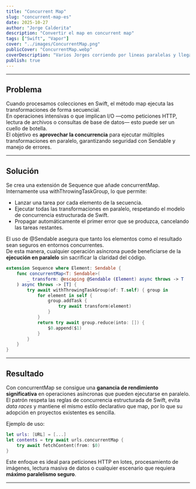 ```yaml
---
title: "Concurrent Map"
slug: "concurrent-map-es"
date: 2025-10-27
author: "Jorge Calderita"
description: "Convertir el map en concurrent map"
tags: ["Swift", "Vapor"]
cover: "../images/ConcurrentMap.png"
publicCover: "ConcurrentMap.webp"
coverDescription: "Varios Jorges corriendo por lineas paralelas y llegando al mismo tiempo a la meta."
publish: true
---
```

---
## Problema

Cuando procesamos colecciones en Swift, el método <span class="high">map</span> ejecuta las transformaciones de forma secuencial.  
En operaciones intensivas o que implican I/O —como peticiones HTTP, lectura de archivos o consultas de base de datos— esto puede ser un cuello de botella.  
El objetivo es **aprovechar la concurrencia** para ejecutar múltiples transformaciones en paralelo, garantizando seguridad con <span class="high">Sendable</span> y manejo de errores.

---

## Solución

Se crea una extensión de <span class="high">Sequence</span> que añade <span class="high">concurrentMap</span>.  
Internamente usa <span class="high">withThrowingTaskGroup</span>, lo que permite:

- Lanzar una tarea por cada elemento de la secuencia.  
- Ejecutar todas las transformaciones en paralelo, respetando el modelo de concurrencia estructurada de Swift.  
- Propagar automáticamente el primer error que se produzca, cancelando las tareas restantes.

El uso de <span class="high">@Sendable</span> asegura que tanto los elementos como el resultado sean seguros en entornos concurrentes.  
De esta manera, cualquier operación asíncrona puede beneficiarse de la **ejecución en paralelo** sin sacrificar la claridad del código.

```swift
extension Sequence where Element: Sendable {
    func concurrentMap<T: Sendable>(
        _ transform: @escaping @Sendable (Element) async throws -> T
    ) async throws -> [T] {
        try await withThrowingTaskGroup(of: T.self) { group in
            for element in self {
                group.addTask {
                    try await transform(element)
                }
            }
            return try await group.reduce(into: []) { 
                $0.append($1) 
            }
        }
    }
}
```

---

## Resultado

Con <span class="high">concurrentMap</span> se consigue una **ganancia de rendimiento significativa** en operaciones asíncronas que pueden ejecutarse en paralelo.  
El patrón respeta las reglas de <span class="high">concurrencia estructurada</span> de Swift, evita *data races* y mantiene el mismo estilo declarativo que <span class="high">map</span>, por lo que su adopción en proyectos existentes es sencilla.

Ejemplo de uso:

```swift
let urls: [URL] = [...]
let contents = try await urls.concurrentMap {
    try await fetchContent(from: $0)
}
```

Este enfoque es ideal para peticiones HTTP en lotes, procesamiento de imágenes, lectura masiva de datos o cualquier escenario que requiera **máximo paralelismo seguro**.

---

